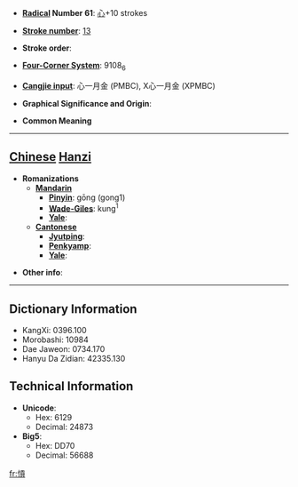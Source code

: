 * '''[[Wiktionary:Chinese radical index| Radical]] Number 61''': [[Wiktionary:Chinese radical index 心|心]]+10 strokes

* '''[[Wiktionary:Chinese total strokes index|Stroke number]]''': [[Wiktionary:Chinese total strokes index 13|13]]

* '''Stroke order''': 

* '''[[Wiktionary:Chinese four corner index|Four-Corner System]]''': 9108<sub>6</sub>

* '''[[Wiktionary:Chinese Cangjie index|Cangjie input]]''': 心一月金 (PMBC), X心一月金 (XPMBC)

* '''Graphical Significance and Origin''': 

* '''Common Meaning'''

----

== [[Chinese]] [[Hanzi]] ==

* '''Romanizations'''
** '''[[Mandarin]]'''
*** '''[[Pinyin]]''': gōng (gong1)
*** '''[[Wade-Giles]]''': kung<sup>1</sup>
*** '''[[Yale]]''': 
** '''[[Cantonese]]'''
*** '''[[Jyutping]]''':
*** '''[[Penkyamp]]''': 
*** '''[[Yale]]''': 

* '''Other info''': 

----

== Dictionary Information ==

* KangXi: 0396.100
* Morobashi: 10984
* Dae Jaweon: 0734.170
* Hanyu Da Zidian: 42335.130

== Technical Information ==

* '''Unicode''':
** Hex: 6129
** Decimal: 24873
* '''Big5''':
** Hex: DD70
** Decimal: 56688

[[fr:愩]]